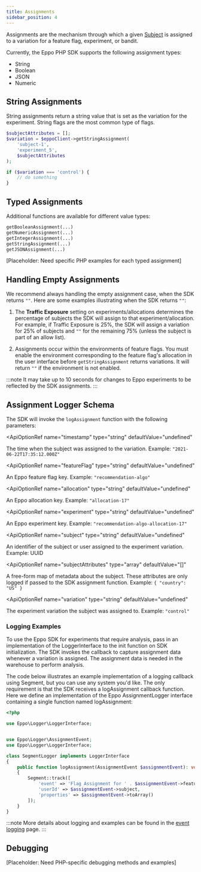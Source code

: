 ```yaml
---
title: Assignments
sidebar_position: 4
---
```



Assignments are the mechanism through which a given [Subject](/sdks/sdk-features/subjects) is assigned to a variation for a feature flag, experiment, or bandit.

Currently, the Eppo PHP SDK supports the following assignment types:

- String
- Boolean
- JSON
- Numeric

## String Assignments

String assignments return a string value that is set as the variation for the experiment. String flags are the most common type of flags.

```php
$subjectAttributes = [];
$variation = $eppoClient->getStringAssignment(
    'subject-1', 
    'experiment_5', 
    $subjectAttributes
);

if ($variation === 'control') {
    // do something
}
```

## Typed Assignments

Additional functions are available for different value types:

```php
getBooleanAssignment(...)
getNumericAssignment(...)
getIntegerAssignment(...)
getStringAssignment(...)
getJSONAssignment(...)
```

[Placeholder: Need specific PHP examples for each typed assignment]

## Handling Empty Assignments

We recommend always handling the empty assignment case, when the SDK returns `""`. Here are some examples illustrating when the SDK returns `""`:

1. The **Traffic Exposure** setting on experiments/allocations determines the percentage of subjects the SDK will assign to that experiment/allocation. For example, if Traffic Exposure is 25%, the SDK will assign a variation for 25% of subjects and `""` for the remaining 75% (unless the subject is part of an allow list).

2. Assignments occur within the environments of feature flags. You must enable the environment corresponding to the feature flag's allocation in the user interface before `getStringAssignment` returns variations. It will return `""` if the environment is not enabled.

:::note
It may take up to 10 seconds for changes to Eppo experiments to be reflected by the SDK assignments.
:::

## Assignment Logger Schema

The SDK will invoke the `logAssignment` function with the following parameters:

<ApiOptionRef 
  name="timestamp"
  type="string"
  defaultValue="undefined"
>
The time when the subject was assigned to the variation. Example: `"2021-06-22T17:35:12.000Z"`
</ApiOptionRef>

<ApiOptionRef 
  name="featureFlag"
  type="string"
  defaultValue="undefined"
>
An Eppo feature flag key. Example: `"recommendation-algo"`
</ApiOptionRef>

<ApiOptionRef 
  name="allocation"
  type="string"
  defaultValue="undefined"
>
An Eppo allocation key. Example: `"allocation-17"`
</ApiOptionRef>

<ApiOptionRef 
  name="experiment"
  type="string"
  defaultValue="undefined"
>
An Eppo experiment key. Example: `"recommendation-algo-allocation-17"`
</ApiOptionRef>

<ApiOptionRef 
  name="subject"
  type="string"
  defaultValue="undefined"
>
An identifier of the subject or user assigned to the experiment variation. Example: UUID
</ApiOptionRef>

<ApiOptionRef 
  name="subjectAttributes"
  type="array"
  defaultValue="[]"
>
A free-form map of metadata about the subject. These attributes are only logged if passed to the SDK assignment function. Example: `{ "country": "US" }`
</ApiOptionRef>

<ApiOptionRef 
  name="variation"
  type="string"
  defaultValue="undefined"
>
The experiment variation the subject was assigned to. Example: `"control"`
</ApiOptionRef>

### Logging Examples

To use the Eppo SDK for experiments that require analysis, pass in an implementation of the LoggerInterface to the init function on SDK initialization. The SDK invokes the callback to capture assignment data whenever a variation is assigned. The assignment data is needed in the warehouse to perform analysis.

The code below illustrates an example implementation of a logging callback using Segment, but you can use any system you'd like. The only requirement is that the SDK receives a logAssignment callback function. Here we define an implementation of the Eppo AssignmentLogger interface containing a single function named logAssignment:

```php
<?php

use Eppo\Logger\LoggerInterface;


use Eppo\Logger\AssignmentEvent;
use Eppo\Logger\LoggerInterface;

class SegmentLogger implements LoggerInterface
{
    public function logAssignment(AssignmentEvent $assignmentEvent): void
    {
        Segment::track([
            'event' => 'Flag Assignment for ' . $assignmentEvent->featureFlag,
            'userId' => $assignmentEvent->subject,
            'properties' => $assignmentEvent->toArray()
        ]);
    }
}
```

:::note
More details about logging and examples can be found in the [event logging](/sdks/event-logging/) page.
:::

## Debugging

[Placeholder: Need PHP-specific debugging methods and examples] 